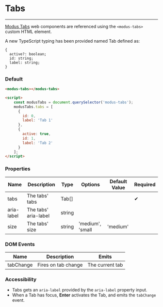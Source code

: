 
# Tabs
---

[Modus Tabs](https://modus.trimble.com/components/tabs/) web components are referenced using the `<modus-tabs>` custom HTML element.

A new TypeScript typing has been provided named Tab defined as:

    {
      active?: boolean;
      id: string;
      label: string;
    }

### Default

<Story id="components-tabs--default" />

```html
<modus-tabs></modus-tabs>

<script>
    const modusTabs = document.querySelector('modus-tabs');
    modusTabs.tabs = [
      {
        id: 0,
        label: 'Tab 1'
      },
      {
        active: true,
        id: 1,
        label: 'Tab 2'
      }
    ];
</script>
```

### Properties
<section class="properties">
  <table>
    <thead>
    <tr>
      <th>Name</th>
      <th>Description</th>
      <th>Type</th>
      <th>Options</th>
      <th>Default Value</th>
      <th>Required</th>
    </tr>
    </thead>
    <tbody>
    <tr>
      <td>tabs</td>
      <td>The tabs' tabs</td>
      <td>Tab[]</td>
      <td></td>
      <td></td>
      <td><span class="material-icons">&#10004;</span></td>
    </tr>
    <tr>
      <td>aria-label</td>
      <td>The tabs' aria-label</td>
      <td>string</td>
      <td></td>
      <td></td>
      <td></td>
    </tr>
    <tr>
      <td>size</td>
      <td>The tabs' size</td>
      <td>string</td>
      <td>'medium', 'small</td>
      <td>'medium'</td>
      <td></td>
    </tr>
    </tbody>
  </table>
</section>

### DOM Events
<section>
  <table>
    <thead>
    <tr>
      <th>Name</th>
      <th>Description</th>
      <th>Emits</th>
    </tr>
    </thead>
    <tbody>
    <tr>
      <td>tabChange</td>
      <td>Fires on tab change</td>
      <td>The current tab</td>
    </tr>
    </tbody>
  </table>
</section>

### Accessibility
- Tabs gets an `aria-label` provided by the `aria-label` property input.
- When a Tab has focus, **Enter** activates the Tab, and emits the `tabChange` event.
